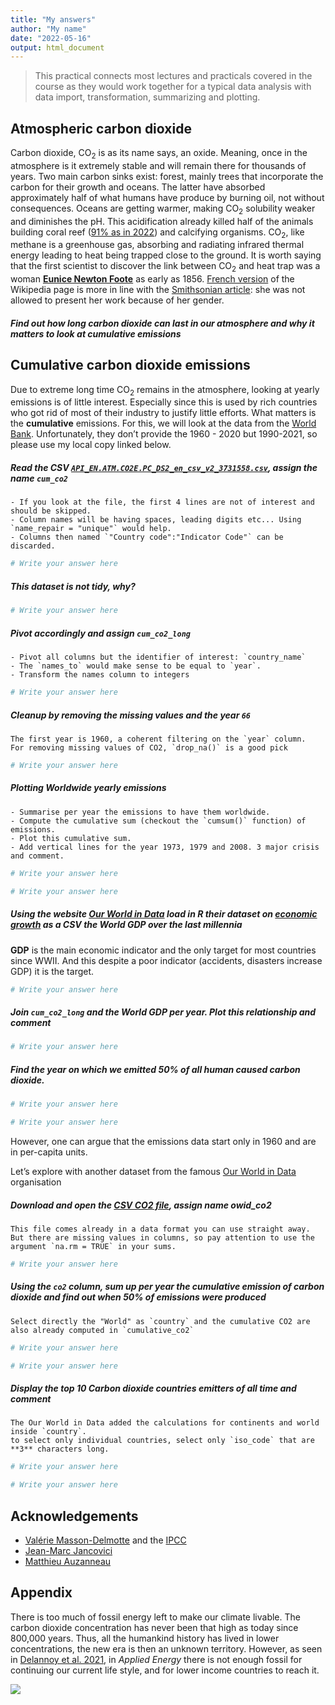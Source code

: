 ```yaml
---
title: "My answers"
author: "My name"
date: "2022-05-16"
output: html_document
---
```





>This practical connects most lectures and practicals covered in the course as they would work together for a typical data analysis with data import, transformation, summarizing and plotting.


## Atmospheric carbon dioxide


Carbon dioxide, CO<sub>2</sub> is as its name says, an oxide. Meaning, once in the atmosphere is it extremely stable
and will remain there for thousands of years. Two main carbon sinks exist: forest, mainly trees that incorporate the carbon
 for their growth and oceans. The latter have absorbed approximately half of what humans have produce by burning oil,
 not without consequences. Oceans are getting warmer, making CO<sub>2</sub> solubility weaker and diminishes the pH.
 This acidification already killed half of the animals building coral reef ([91% as in 2022](https://www.theguardian.com/environment/2022/may/10/devastating-90-of-reefs-surveyed-on-great-barrier-reef-affected-by-coral-bleaching-in-2022)) and calcifying organisms.
 CO<sub>2</sub>, like methane is a greenhouse gas, absorbing and radiating infrared thermal energy 
 leading to heat being trapped close to the ground. 
It is worth saying that the first scientist to discover the link between CO<sub>2</sub> and heat trap was a woman [**Eunice Newton Foote**](https://en.wikipedia.org/wiki/Eunice_Newton_Foote) as early as 1856. [French version](https://fr.wikipedia.org/wiki/Eunice_Newton_Foote) of the Wikipedia page is more in line with the [Smithsonian article](https://www.smithsonianmag.com/science-nature/lady-scientist-helped-revolutionize-climate-science-didnt-get-credit-180961291/): she was not allowed to present her work because of her gender.



##### Find out how long carbon dioxide can last in our atmosphere and why it matters to look at **cumulative** emissions


## Cumulative carbon dioxide emissions

Due to extreme long time CO<sub>2</sub> remains in the atmosphere, looking at yearly emissions is of little interest.
Especially since this is used by rich countries who got rid of most of their industry to justify little efforts.
What matters is the **cumulative** emissions. For this, we will look at the data from the [World Bank](https://data.worldbank.org/indicator/EN.ATM.CO2E.PC).
Unfortunately, they don't provide the 1960 - 2020 but 1990-2021, so please use my local copy linked below.



##### Read the CSV [`API_EN.ATM.CO2E.PC_DS2_en_csv_v2_3731558.csv`](https://r-training.pages.uni.lu/biostat1/projects/data/API_EN.ATM.CO2E.PC_DS2_en_csv_v2_3731558.csv), assign the name `cum_co2`

```block
- If you look at the file, the first 4 lines are not of interest and should be skipped.
- Column names will be having spaces, leading digits etc... Using `name_repair = "unique"` would help.
- Columns then named `"Country code":"Indicator Code"` can be discarded.
```

```r
# Write your answer here
```


##### This dataset is not tidy, why?

```r
# Write your answer here
```


##### Pivot accordingly and assign `cum_co2_long`

```block
- Pivot all columns but the identifier of interest: `country_name`
- The `names_to` would make sense to be equal to `year`.
- Transform the names column to integers
```


```r
# Write your answer here
```


##### Cleanup by removing the missing values and the year `66`

```block
The first year is 1960, a coherent filtering on the `year` column.
For removing missing values of CO2, `drop_na()` is a good pick
```

```r
# Write your answer here
```



##### Plotting Worldwide yearly emissions

```block
- Summarise per year the emissions to have them worldwide.
- Compute the cumulative sum (checkout the `cumsum()` function) of emissions.
- Plot this cumulative sum.
- Add vertical lines for the year 1973, 1979 and 2008. 3 major crisis and comment.
```


```r
# Write your answer here
```



```r
# Write your answer here
```



##### Using the website [Our World in Data](https://ourworldindata.org/economic-growth) load in R their dataset on [economic growth](https://ourworldindata.org/grapher/world-gdp-over-the-last-two-millennia?time=1900..2015) as a CSV the World GDP over the last millennia

**GDP** is the main economic indicator and the only target for most countries since WWII.
And this despite a poor indicator (accidents, disasters increase GDP) it is the target.

```r
# Write your answer here
```


##### Join `cum_co2_long` and the World GDP per year. Plot this relationship and comment


```r
# Write your answer here
```



##### Find the year on which we emitted 50% of all human caused carbon dioxide.

```r
# Write your answer here
```


```r
# Write your answer here
```


However, one can argue that the emissions data start only in  1960 and are in per-capita units.

Let's explore with another dataset from the famous [Our World in Data](https://ourworldindata.org/) organisation

##### Download and open the [CSV CO2 file](https://nyc3.digitaloceanspaces.com/owid-public/data/co2/owid-co2-data.csv), assign name owid_co2

```block
This file comes already in a data format you can use straight away.
But there are missing values in columns, so pay attention to use the argument `na.rm = TRUE` in your sums.
```

```r
# Write your answer here
```


##### Using the `co2` column, sum up per year the cumulative emission of carbon dioxide and find out when 50% of emissions were produced

```block
Select directly the "World" as `country` and the cumulative CO2 are also already computed in `cumulative_co2`
```

```r
# Write your answer here
```




```r
# Write your answer here
```


##### Display the top 10 Carbon dioxide **countries** emitters of all time and comment

```block
The Our World in Data added the calculations for continents and world inside `country`.
to select only individual countries, select only `iso_code` that are **3** characters long.
```

```r
# Write your answer here
```



```r
# Write your answer here
```




## Acknowledgements

- [Valérie Masson-Delmotte](https://www.lsce.ipsl.fr/Phocea/Pisp/index.php?nom=valerie.masson) and the [IPCC](https://www.ipcc.ch) 
- [Jean-Marc Jancovici](https://fr.wikipedia.org/wiki/Jean-Marc_Jancovici)
- [Matthieu Auzanneau](https://fr.wikipedia.org/wiki/Matthieu_Auzanneau)

## Appendix {#appendix}

There is too much of fossil energy left to make our climate livable. 
The carbon dioxide concentration has never been that high as today since 800,000 years.
Thus, all the humankind history has lived in lower concentrations, the new era is then an unknown territory.
However, as seen in [Delannoy et al. 2021](https://www.sciencedirect.com/science/article/pii/S0306261921011673?via%3Dihub), in _Applied Energy_ 
 there is not enough fossil for continuing our current life style, and for lower income countries to reach it. 

![](https://ars.els-cdn.com/content/image/1-s2.0-S0306261921011673-ga1_lrg.jpg)
